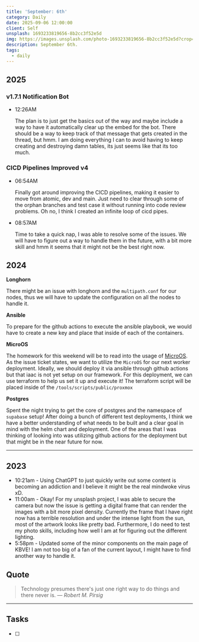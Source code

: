 ```yaml
---
title: 'September: 6th'
category: Daily
date: 2025-09-06 12:00:00
client: Self
unsplash: 1693233819656-8b2cc3f52e5d
img: https://images.unsplash.com/photo-1693233819656-8b2cc3f52e5d?crop=entropy&cs=srgb&fm=jpg&ixid=MnwzNjM5Nzd8MHwxfHJhbmRvbXx8fHx8fHx8fDE2ODE3NDg2ODY&ixlib=rb-4.0.3&q=85
description: September 6th. 
tags:
  - daily
---
```



## 2025

### v1.7.1 Notification Bot

-   12:26AM

    The plan is to just get the basics out of the way and maybe include a way to have it automatically clear up the embed for the bot.
    There should be a way to keep track of that message that gets created in the thread, but hmm.
    I am doing everything I can to avoid having to keep creating and destroying damn tables, its just seems like that its too much.

### CICD Pipelines Improved v4

-   06:54AM

    Finally got around improving the CICD pipelines, making it easier to move from atomic, dev and main.
    Just need to clear through some of the orphan branches and test case it without running into code review problems.
    Oh no, I think I created an infinite loop of cicd pipes.

-   08:57AM

    Time to take a quick nap, I was able to resolve some of the issues.
    We will have to figure out a way to handle them in the future, with a bit more skill and hmm it seems that it might not be the best right now.

## 2024

**Longhorn**

There might be an issue with longhorn and the `multipath.conf` for our nodes, thus we will have to update the configuration on all the nodes to handle it.

**Ansible**

To prepare for the github actions to execute the ansible playbook, we would have to create a new key and place that inside of each of the containers.

**MicroOS**

The homework for this weekend will be to read into the usage of [MicroOS](https://github.com/KBVE/kbve/issues/2674).
As the issue ticket states, we want to utilize the `MicroOS` for our next worker deployment.
Ideally, we should deploy it via ansible through github actions but that iaac is not yet setup on our framework.
For this deployment, we can use terraform to help us set it up and execute it!
The terraform script will be placed inside of the `/tools/scripts/public/proxmox`

**Postgres**

Spent the night trying to get the core of postgres and the namespace of `supabase` setup!
After doing a bunch of different test deployments, I think we have a better understanding of what needs to be built and a clear goal in mind with the helm chart and deployment.
One of the areas that I was thinking of looking into was utilizing github actions for the deployment but that might be in the near future for now.

---

## 2023
- 10:21am - Using ChatGPT to just quickly write out some content is becoming an addiction and I believe it might be the real mindwoke virus xD. 
- 11:00am - Okay! For my unsplash project, I was able to secure the camera but now the issue is getting a digital frame that can render the images with a bit more pixel density. Currently the frame that I have right now has a terrible resolution and under the intense light from the sun, most of the artwork looks like pretty bad. Furthermore, I do need to test my photo skills, including how well I am at for figuring out the different lighting.
- 5:58pm - Updated some of the minor components on the main page of KBVE! I am not too big of a fan of the current layout, I might have to find another way to handle it.

## Quote

> Technology presumes there's just one right way to do things and there never is.
> — <cite>Robert M. Pirsig</cite>

---

## Tasks

- [ ]